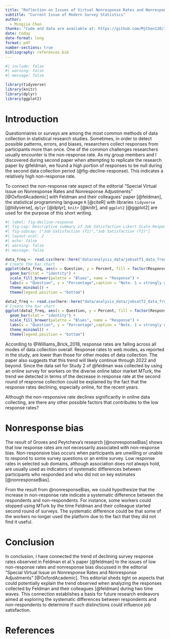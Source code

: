 ```yaml
---
title: "Reflection on Issues of Virtual Nonresponse Rates and Nonresponse Bias"
subtitle: "Current Issue of Modern Survey Statistics"
author: 
  - Mingjia Chen
thanks: "Code and data are available at: https://github.com/MjChen120/INF312Tutorial8.git"
date: today
date-format: long
format: pdf
number-sections: true
bibliography: references.bib
---
```


```r
#| include: false
#| warning: false
#| message: false

library(tidyverse)
library(knitr)
library(dplyr)
library(ggplot2)
```

# Introduction
Questionnaires or surveys are among the most common methods of data collection in statistical research studies. Sometimes, in order to detect possible patterns, errors, and biases, researchers collect responses from participants more than once. One of the common challenges researchers usually encounter is the non-response rate. As my group members and I discovered during second paper when attempting to replicate the research paper by @feldman, we found a high portion of responses to be null during the second data collection period (@fig-decline-response). This indicates a relatively high non-response rate.

To connect the non-response rate aspect of the editorial "Special Virtual Issue on Nonresponse Rates and Nonresponse Adjustments" [@OxfordAcademic] with Feldman and their colleagues’ paper [@feldman], the statistical programming language `R` [@citeR] with libraries `tidyverse` [@tidyverse], `dplyr` [@dplyr], `knitr` [@knitr], and `ggplot2` [@ggplot2] are used for the purpose of this short writing.

```r
#| label: fig-decline-response
#| fig-cap: Descriptive summary of Job Satisfaction Likert Scale Responses
#| fig-subcap: ["Job Satisfaction (T1)","Job Satisfaction (T2)"]
#| layout-ncol: 2
#| echo: false
#| warning: false
#| message: false

data_freq <- read.csv(here::here("data/analysis_data/jobsatT1_data_freq.csv"))           
# Create the bar chart
ggplot(data_freq, aes(x = Question, y = Percent, fill = factor(Response))) +
  geom_bar(stat = "identity") +
  scale_fill_brewer(palette = "Blues", name = "Response") +
  labs(x = "Question", y = "Percentage",caption = "Note. 1 = strongly disagree, 7 = strongly agree") +
  theme_minimal() +
  theme(legend.position = "bottom")

data2_freq <- read.csv(here::here("data/analysis_data/jobsatT2_data_freq.csv")) 
# Create the bar chart
ggplot(data2_freq, aes(x = Question, y = Percent, fill = factor(Response))) +
  geom_bar(stat = "identity") +
  scale_fill_brewer(palette = "Blues", name = "Response") +
  labs(x = "Question", y = "Percentage",caption = "Note. 1 = strongly disagree, 7 = strongly agree") +
  theme_minimal() +
  theme(legend.position = "bottom")

```

\break

According to @Williams_Brick_2018, response rates are falling across all modes of data collection overall. Response rates to web modes, as reported in the study, are lower than those for other modes of data collection. The paper also suggests that this trend will likely continue through 2022 and beyond. Since the data set for Study 2 of @feldman was collected by using an online survey for workers on the diverse online labor market MTurk, the trend we detected in terms of the decrease in response rate at the second round of response collection could be explained by the fact that the response rates declining, especially online, for the recent years.

Although the non-responsive rate declines significantly in online data collecting, are there any other possible factors that contributes to the low response rates?

# Nonresponse bias

The result of Groves and Peytcheva's research [@nonresponseBias] shows that low response rates are not necessarily associated with non-response bias. Non-responsive bias occurs when participants are unwilling or unable to respond to some survey questions or an entire survey. Low response rates in selected sub domains, although association does not always hold, are usually used as indicators of systematic differences between participants who responded and who did not on key estimates [@nonresponseBias]. 

From the result from @nonresponseBias, we could hypothesize that the increase in non-response rate indicate a systematic difference between the respondents and non-respondents. For instance, some workers could stopped using MTurk by the time Feldman and their colleague started second round of surveys. The systematic difference could be that some of the workers no longer used the platform due to the fact that they did not find it useful.  

# Conclusion

In conclusion, I have connected the trend of declining survey response rates observed in Feldman et al.'s paper [@feldman] to the issues of low non-response rates and nonresponse bias discussed in the editorial "Special Virtual Issue on Nonresponse Rates and Nonresponse Adjustments" [@OxfordAcademic]. This editorial sheds light on aspects that could potentially explain the trend observed when analyzing the responses collected by Feldman and their colleagues [@feldman] during two time waves. This connection establishes a basis for future research endeavors aimed at exploring the systematic differences between respondents and non-respondents to determine if such distinctions could influence job satisfaction.

\newpage

# References



